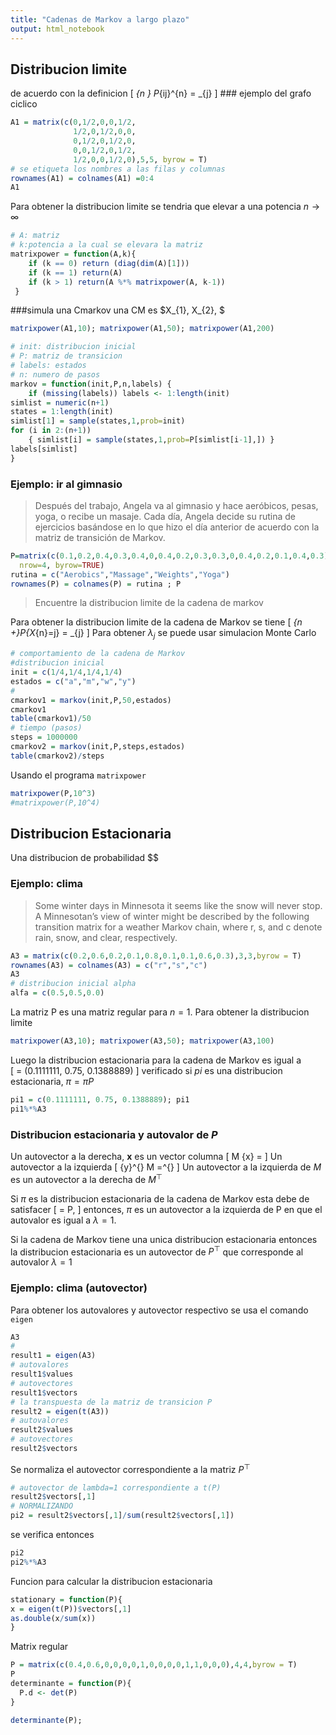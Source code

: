 ```yaml
---
title: "Cadenas de Markov a largo plazo"
output: html_notebook
---
```

## Distribucion limite
de acuerdo con la definicion 
\[
\lim_{n \rightarrow \infty} P_{ij}^{n} = \lambda_{j}
\]
### ejemplo del grafo ciclico 
```r
A1 = matrix(c(0,1/2,0,0,1/2, 
              1/2,0,1/2,0,0,
              0,1/2,0,1/2,0,
              0,0,1/2,0,1/2,
              1/2,0,0,1/2,0),5,5, byrow = T)
# se etiqueta los nombres a las filas y columnas
rownames(A1) = colnames(A1) =0:4
A1
```
Para obtener la distribucion limite se tendria que elevar a una potencia $n \rightarrow \infty$ 
```r
# A: matriz
# k:potencia a la cual se elevara la matriz
matrixpower = function(A,k){
	if (k == 0) return (diag(dim(A)[1])) 
	if (k == 1) return(A)
	if (k > 1) return(A %*% matrixpower(A, k-1))
 }
```
###simula una Cmarkov
una CM es $X_{1}, X_{2}, \ldots $
```r
matrixpower(A1,10); matrixpower(A1,50); matrixpower(A1,200)
```
```r
# init: distribucion inicial
# P: matriz de transicion
# labels: estados 
# n: numero de pasos
markov = function(init,P,n,labels) { 
	if (missing(labels)) labels <- 1:length(init)
simlist = numeric(n+1)
states = 1:length(init)
simlist[1] = sample(states,1,prob=init)
for (i in 2:(n+1)) 
	{ simlist[i] = sample(states,1,prob=P[simlist[i-1],]) }
labels[simlist]
}
```

### Ejemplo: ir al gimnasio
> Después del trabajo, Angela va al gimnasio y hace aeróbicos, pesas,
yoga, o recibe un masaje. Cada día, Angela decide su rutina de ejercicios basándose en lo que hizo el día anterior de acuerdo con la matriz de transición de Markov.

```r
P=matrix(c(0.1,0.2,0.4,0.3,0.4,0,0.4,0.2,0.3,0.3,0,0.4,0.2,0.1,0.4,0.3),
  nrow=4, byrow=TRUE)
rutina = c("Aerobics","Massage","Weights","Yoga")
rownames(P) = colnames(P) = rutina ; P
```
> Encuentre la distribucion limite de la cadena de markov

Para obtener la distribucion limite de la cadena de Markov se tiene
\[
\lim_{n \rightarrow +\infty}P{X_{n}=j} = \lambda_{j}
\]
Para obtener $\lambda_j$ se puede usar simulacion Monte Carlo

```r
# comportamiento de la cadena de Markov
#distribucion inicial
init = c(1/4,1/4,1/4,1/4) 
estados = c("a","m","w","y")
# 
cmarkov1 = markov(init,P,50,estados)
cmarkov1
table(cmarkov1)/50
# tiempo (pasos)
steps = 1000000
cmarkov2 = markov(init,P,steps,estados)
table(cmarkov2)/steps
```
Usando el programa `matrixpower`
```r
matrixpower(P,10^3)
#matrixpower(P,10^4)
```

## Distribucion Estacionaria
Una distribucion de probabilidad $\pi  $

### Ejemplo: clima

> Some winter days in Minnesota it seems like the snow will never stop. A Minnesotan’s view of winter might be described by the following transition matrix for a weather Markov chain, where r, s, and c denote rain, snow, and clear, respectively.

```r
A3 = matrix(c(0.2,0.6,0.2,0.1,0.8,0.1,0.1,0.6,0.3),3,3,byrow = T)
rownames(A3) = colnames(A3) = c("r","s","c") 
A3
# distribucion inicial alpha 
alfa = c(0.5,0.5,0.0)
```
La matriz P es una matriz regular para $n=1$. Para obtener la distribucion limite 
```r
matrixpower(A3,10); matrixpower(A3,50); matrixpower(A3,100)
```
Luego la distribucion estacionaria para la cadena de Markov es igual a  
\[
\pi = (0.1111111, 0.75, 0.1388889)
\]
verificado si $pi$ es una distribucion estacionaria, $\pi = \pi P$
```r
pi1 = c(0.1111111, 0.75, 0.1388889); pi1
pi1%*%A3
```
### Distribucion estacionaria y autovalor de $P$
Un autovector a la derecha, ${\boldsymbol x}$ es un vector columna
\[
M {\boldsymbol x} = \lambda {\boldsymbol x} 
\]
Un autovector a la izquierda
\[
{\boldsymbol y}^{\top} M  =\mu {\boldsymbol y}^{\top} 
\]
Un autovector a la izquierda de $M$ es un autovector a la derecha de $M^{\top}$

Si ${\pi}$ es la distribucion estacionaria de la cadena de Markov esta debe de satisfacer 
\[
\pi = \pi P,
\]
entonces, $\pi$ es un autovector a la izquierda de P en que el autovalor es igual a $\lambda=1$. 

Si la cadena de Markov tiene una unica distribucion estacionaria entonces la distribucion estacionaria es un autovector de $P^\top$ que corresponde al autovalor $\lambda=1$

### Ejemplo: clima (autovector)
Para obtener los autovalores y autovector  respectivo se usa el comando `eigen`
```r
A3
# 
result1 = eigen(A3)
# autovalores
result1$values 
# autovectores
result1$vectors 
# la transpuesta de la matriz de transicion P
result2 = eigen(t(A3))
# autovalores
result2$values 
# autovectores
result2$vectors 
```
Se normaliza el autovector correspondiente a la matriz $P^\top$
```r
# autovector de lambda=1 correspondiente a t(P)
result2$vectors[,1]
# NORMALIZANDO
pi2 = result2$vectors[,1]/sum(result2$vectors[,1])
```
se verifica entonces 
```r
pi2
pi2%*%A3
```

Funcion para calcular la distribucion estacionaria 
```r
stationary = function(P){
x = eigen(t(P))$vectors[,1]
as.double(x/sum(x))
}
```

Matrix regular

```r
P = matrix(c(0.4,0.6,0,0,0,0,1,0,0,0,0,1,1,0,0,0),4,4,byrow = T)
P
determinante = function(P){
  P.d <- det(P)
}
```

```r
determinante(P);
```

